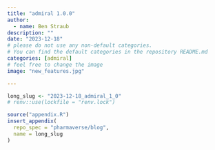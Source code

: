 ```yaml
---
title: "admiral 1.0.0"
author:
  - name: Ben Straub
description: ""
date: "2023-12-18"
# please do not use any non-default categories.
# You can find the default categories in the repository README.md
categories: [admiral]
# feel free to change the image
image: "new_features.jpg"

---
```


<!--------------- typical setup ----------------->

```r
long_slug <- "2023-12-18_admiral_1_0"
# renv::use(lockfile = "renv.lock")
```

<!--------------- post begins here ----------------->




<!--------------- appendices go here ----------------->

```r
source("appendix.R")
insert_appendix(
  repo_spec = "pharmaverse/blog",
  name = long_slug
)
```
